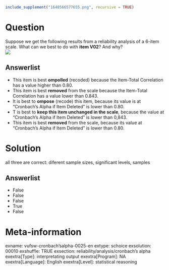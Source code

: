 ```r
include_supplement("1648566577655.png", recursive = TRUE)
```

Question
========
Suppose we get the following results from a reliability analysis of a 6-item scale. What can we best to do with **item V02**? And why?  
![](1648566577655.png)

Answerlist
----------
* This item is best **ompolled** (recoded) because the Item-Total Correlation has a value higher than 0.80.
* This item is best **removed** from the scale because the Item-Total Correlation has a value lower than 0.843.
* It is best to **ompose** (recode) this item, because its value is at "Cronbach's Alpha if Item Deleted" is lower than 0.80.
* T is best to **keep this item unchanged in the scale**, because the value at "Cronbach's Alpha if Item Deleted" is lower than 0,843.
* This item is best **removed** from the scale, because its value at "Cronbach's Alpha if Item Deleted" is lower than 0.80.

Solution
========

 all three are correct: diferent sample sizes, significant levels, samples

Answerlist
----------
* False
* False
* False
* True
* False

Meta-information
================
exname: vufsw-cronbach'salpha-0025-en
extype: schoice
exsolution: 00010
exshuffle: TRUE
exsection: reliability/analysis/cronbach's alpha
exextra[Type]: interpretating output
exextra[Program]: NA
exextra[Language]: English
exextra[Level]: statistical reasoning

